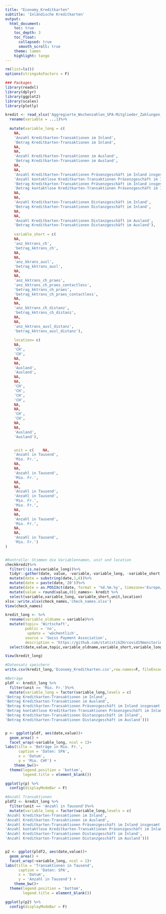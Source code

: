 ```yaml
---
title: "Economy_Kreditkarten"
subtitle: 'Inländische Kreditkarten'
output: 
  html_document:
    toc: true
    toc_depth: 3
    toc_float:
      collapsed: true
      smooth_scroll: true
    theme: lumen
    highlight: tango
---
```



```r
rm(list=ls())
options(stringsAsFactors = F)

### Packages 
library(readxl)
library(dplyr)
library(ggplot2)
library(scales)
library(plotly)
```

```r
kredit <- read_xlsx('Aggregierte_Wochenzahlen_SPA-Mitglieder_Zahlungen_mit_inländische Kredit....xlsx',sheet ='Tabelle1', skip=2) %>%
  rename(variable = ...1)%>%
  
  mutate(variable_long = c(
    NA, 
    'Anzahl Kreditkarten-Transaktionen im Inland',
    'Betrag Kreditkarten-Transaktionen im Inland',
    NA,
    NA,
    'Anzahl Kreditkarten-Transaktionen im Ausland',
    'Betrag Kreditkarten-Transaktionen im Ausland',
    NA,
    NA,
    'Anzahl Kreditkarten-Transaktionen Präsenzgeschäft im Inland insgesamt',
    'Anzahl kontaktlose Kreditkarten-Transaktionen Präsenzgeschäft im Inland',
    'Betrag Kreditkarten-Transaktionen Präsenzgeschäft im Inland insgesamt',
    'Betrag kontaktlose Kreditkarten-Transaktionen Präsenzgeschäft im Inland',
    NA,
    NA,
    'Anzahl Kreditkarten-Transaktionen Distanzgeschäft im Inland',
    'Betrag Kreditkarten-Transaktionen Distanzgeschäft im Inland',
    NA,
    NA,
    'Anzahl Kreditkarten-Transaktionen Distanzgeschäft im Ausland',
    'Betrag Kreditkarten-Transaktionen Distanzgeschäft im Ausland'),
    
    variable_short = c(
    NA, 
    'anz_kktrans_ch',
    'betrag_kktrans_ch',
    NA,
    NA,
    'anz_kkrans_ausl',
    'betrag_kktrans_ausl',
    NA,
    NA,
    'anz_kktrans_ch_praes',
    'anz_kktrans_ch_praes_contactless',
    'betrag_kktrans_ch_praes',
    'betrag_kktrans_ch_praes_contactless',
    NA,
    NA,
    'anz_kktrans_ch_distanz',
    'betrag_kktrans_ch_distanz',
    NA,
    NA,
    'anz_kktrans_ausl_distanz',
    'betrag_kktrans_ausl_distanz'),
    
    location= c(
    NA, 
    'CH',
    'CH',
    NA,
    NA,
    'Ausland',
    'Ausland',
    NA,
    NA,
    'CH',
    'CH',
    'CH',
    'CH',
    NA,
    NA,
    'CH',
    'CH',
    NA,
    NA,
    'Ausland',
    'Ausland'),


    unit = c(    NA, 
    'Anzahl in Tausend',
    'Mio. Fr.',
    NA,
    NA,
    'Anzahl in Tausend',
    'Mio. Fr.',
    NA,
    NA,
    'Anzahl in Tausend',
    'Anzahl in Tausend',
    'Mio. Fr.',
    'Mio. Fr.',
    NA,
    NA,
    'Anzahl in Tausend',
    'Mio. Fr.',
    NA,
    NA,
    'Anzahl in Tausend',
    'Mio. Fr.')
)


#Kontrolle: Stimmen die Variablennamen, unit und location
checkkredit%>%
  filter(!is.na(variable_long))%>%
  tidyr::gather(date, value, -variable,-variable_long, -variable_short,-unit,-location) %>%
  mutate(date = substring(date,1,6))%>%
  mutate(date = paste(date,'20'))%>%
  mutate(date = as.POSIXct(date, format = '%d.%m.%y', timezone='Europe/Zurich'))%>%
  mutate(value = round(value,0))_names<- kredit %>%
  select(variable,variable_long, variable_short,unit,location)
xlsx::write.xlsx(check_names,'check_names.xlsx')
View(check_names)

kredit_long <- %>%
  rename(variable_oldname = variable)%>%
  mutate(topic= 'Wirtschaft',
         public = 'no',
          update = 'wöchentlich',
         source = 'Swiss Payment Association',
         description = 'https://github.com/statistikZH/covid19monitoring_economy_Kreditkarten')%>%
  select(date,value,topic,variable_oldname,variable_short,variable_long,location,unit,source,update,public,description)

View(kredit_long)

#Datensatz speichern
write.csv(kredit_long,'Economy_Kreditkarten.csv',row.names=F, fileEncoding = "UTF-8")
```

```r

#Beträge
pldf <- kredit_long %>%
  filter(unit == 'Mio. Fr.')%>%
  mutate(variable_long = factor(variable_long,levels = c(
'Betrag Kreditkarten-Transaktionen im Inland',
'Betrag Kreditkarten-Transaktionen im Ausland',
'Betrag Kreditkarten-Transaktionen Präsenzgeschäft im Inland insgesamt',
'Betrag kontaktlose Kreditkarten-Transaktionen Präsenzgeschäft im Inland',
'Betrag Kreditkarten-Transaktionen Distanzgeschäft im Inland',
'Betrag Kreditkarten-Transaktionen Distanzgeschäft im Ausland')))


p <- ggplot(pldf, aes(date,value))+
  geom_area() +
  facet_wrap(~variable_long, ncol = 1)+
labs(title = 'Beträge in Mio. Fr.',
      caption = 'Daten: SPA',
      x = 'Datum',
      y = 'Mio. CHF') +
    theme_bw()+
  theme(legend.position = 'bottom',
        legend.title = element_blank())

ggplotly(p) %>%  
  config(displayModeBar = F)

#Anzahl Transaktionen
pldf2 <- kredit_long %>%
  filter(unit == 'Anzahl in Tausend')%>%
  mutate(variable_long = factor(variable_long,levels = c(
'Anzahl Kreditkarten-Transaktionen im Inland',
'Anzahl Kreditkarten-Transaktionen im Ausland',
'Anzahl Kreditkarten-Transaktionen Präsenzgeschäft im Inland insgesamt',
'Anzahl kontaktlose Kreditkarten-Transaktionen Präsenzgeschäft im Inland',
'Anzahl Kreditkarten-Transaktionen Distanzgeschäft im Inland',
'Anzahl Kreditkarten-Transaktionen Distanzgeschäft im Ausland')))


p2 <- ggplot(pldf2, aes(date,value))+
  geom_area() +
  facet_wrap(~variable_long, ncol = 1)+
labs(title = 'Transaktionen in Tausend',
      caption = 'Daten: SPA',
      x = 'Datum',
      y = 'Anzahl in Tausend') +
    theme_bw()+
  theme(legend.position = 'bottom',
        legend.title = element_blank())

ggplotly(p2) %>%  
  config(displayModeBar = F)
```

